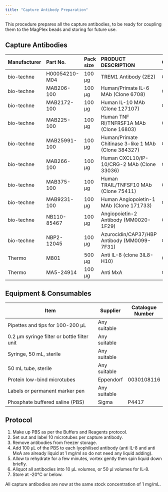 ```yaml
---
title: "Capture Antibody Preparation"
---
```


This procedure prepares all the capture antibodies, to be ready for coupling them to the MagPlex beads and storing for future use.

## Capture Antibodies

| Manufacturer | Part No. | Pack size | PRODUCT DESCRIPTION | Component |
|:---|:---|:---|:---|:---|
| bio-techne | H00054210-M04 | 100 µg | TREM1 Antibody (2E2) | Capture |
| bio-techne | MAB206-100 | 100 µg | Human/Primate IL-6 MAb (Clone 6708) | Capture |
| bio-techne | MAB2172-100 | 100 µg | Human IL-10 MAb (Clone 127107) | Capture |
| bio-techne | MAB225-100 | 100 µg | Human TNF RI/TNFRSF1A MAb (Clone 16803) | Capture |
| bio-techne | MAB25991-100 | 100 µg | Human/Primate Chitinase 3-like 1 MAb (Clone 384327) | Capture |
| bio-techne | MAB266-100 | 100 µg | Human CXCL10/IP-10/CRG-2 MAb (Clone 33036) | Capture |
| bio-techne | MAB375-100 | 100 µg | Human TRAIL/TNFSF10 MAb (Clone 75411) | Capture |
| bio-techne | MAB9231-100 | 100 µg | Human Angiopoietin-1 MAb (Clone 171733) | Capture |
| bio-techne | NB110-85467 | 100 µg | Angiopoietin-2 Antibody (MM0020-1F29) | Capture |
| bio-techne | NBP2-12045 | 100 µg | Azurocidin/CAP37/HBP Antibody (MM0099-7F31) | Capture |
| Thermo | M801 | 500 µg | Anti IL-8 (clone 3IL8-H10) | Capture |
| Thermo | MA5-24914 | 100 µg | Anti MxA | Capture |

## Equipment & Consumables

| Item                                        | Supplier     | Catalogue Number |
|---------------------------------------------|--------------|------------------|
| Pipettes and tips for 100-200 µL            | Any suitable |                  |
| 0.2 µm syringe filter or bottle filter unit | Any suitable |                  |
| Syringe, 50 mL, sterile                     | Any suitable |                  |
| 50 mL tube, sterile                         | Any suitable |                  |
| Protein low-bind microtubes                 | Eppendorf    | 0030108116       |
| Labels or permanent marker pen              | Any suitable |                  |
| Phosphate buffered saline (PBS)             | Sigma        | P4417            |

## Protocol

1.  Make up PBS as per the Buffers and Reagents protocol.
2.  Set out and label 10 microtubes per capture antibody.
3.  Remove antibodies from freezer storage.
4.  Add 100 µL of the PBS to each lyophilised antibody (anti IL-8 and anti MxA are already liquid at 1 mg/ml so do not need any liquid adding).
5.  Allow to rehydrate for a few minutes, vortex gently then spin liquid down briefly.
6.  Aliquot all antibodies into 10 µL volumes, or 50 µl volumes for IL-8.
7.  Store at -20°C or below.

All capture antibodies are now at the same stock concentration of 1 mg/mL.
